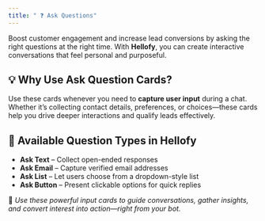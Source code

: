 ```yaml
---
title: " ❓ Ask Questions"
---
```


Boost customer engagement and increase lead conversions by asking the right questions at the right time. With **Hellofy**, you can create interactive conversations that feel personal and purposeful.

## 💡 Why Use Ask Question Cards?

Use these cards whenever you need to **capture user input** during a chat. Whether it’s collecting contact details, preferences, or choices—these cards help you drive deeper interactions and qualify leads effectively.

## 🧩 Available Question Types in Hellofy
- **Ask Text** – Collect open-ended responses
- **Ask Email** – Capture verified email addresses
- **Ask List** – Let users choose from a dropdown-style list
- **Ask Button** – Present clickable options for quick replies

🎯 _Use these powerful input cards to guide conversations, gather insights, and convert interest into action—right from your bot._